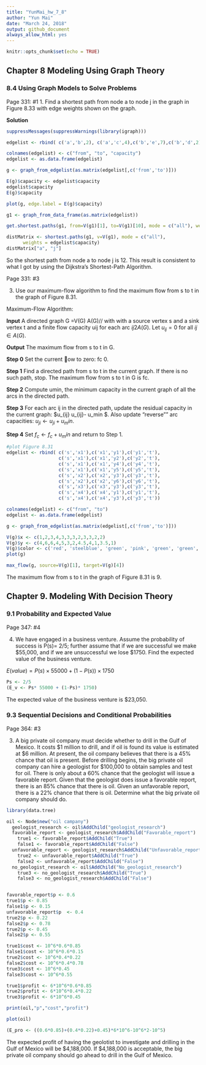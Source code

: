 ```yaml
---
title: "YunMai_hw_7_8"
author: "Yun Mai"
date: "March 24, 2018"
output: github_document
always_allow_html: yes
---
```


```r
knitr::opts_chunk$set(echo = TRUE)
```


## Chapter 8 Modeling Using Graph Theory

### 8.4 Using Graph Models to Solve Problems

Page 331: #1
1. Find a shortest path from node a to node j in the graph in Figure 8.33 with edge weights shown on the graph.

**Solution**
```r
suppressMessages(suppressWarnings(library(igraph)))

edgelist <- rbind( c('a','b',2), c('a','c',4),c('b','e',7),c('b','d',2),c('c','f',2), c('c','e',4), c('d','g',2), c('e','i',3), c('e','h',2), c('e','g',1), c('f','i',6), c('h','j',4), c('i','j',2), c('g','j',8))

colnames(edgelist) <- c("from", "to", "capacity")
edgelist <- as.data.frame(edgelist)

g <- graph_from_edgelist(as.matrix(edgelist[,c('from','to')]))

E(g)$capacity <- edgelist$capacity
edgelist$capacity
E(g)$capacity

plot(g, edge.label = E(g)$capacity)

g1 <- graph_from_data_frame(as.matrix(edgelist))

get.shortest.paths(g1, from=V(g1)[1], to=V(g1)[10], mode = c("all"), weights = edgelist$capacity)

distMatrix <- shortest.paths(g1, v=V(g1), mode = c("all"),
      weights = edgelist$capacity)
distMatrix["a", "j"]

```

So the shortest path from node a to node j is 12. This result is consistent to what I got by using the Dijkstra's Shortest-Path Algorithm.

Page 331: #3

3. Use our maximum-flow algorithm to find the maximum flow from s to t in the graph of Figure 8.31.

Maximum-Flow Algorithm:

**Input** A directed graph G =V(G) A(G)// with with a source vertex s and a sink vertex t and a finite flow capacity uij for each arc $ij 2 A(G)$. Let $u_{ij} = 0$ for all $ij \in A(G)$.

**Output** The maximum flow from s to t in G.

**Step 0** Set the current ow to zero: fc 0.

**Step 1** Find a directed path from s to t in the current graph. If there is no such path, stop. The maximum flow from s to t in G is fc.

**Step 2** Compute umin, the minimum capacity in the current graph of all the arcs in the directed path.

**Step 3** For each arc ij in the directed path, update the residual capacity in the current graph: $u_{ij} \leftarrow u_{ij}- u_min $. Also update "reverse"" arc capacities: $u_{ji} \leftarrow u_{ji}+ u_min$.

**Step 4** Set $f_c \leftarrow f_c + u_min$ and return to Step 1.

```r
#plot Figure 8.31
edgelist <- rbind( c('s','x1'),c('x1','y1'),c('y1','t'), 
                   c('s','x1'),c('x1','y2'),c('y2','t'),
                   c('s','x1'),c('x1','y4'),c('y4','t'),
                   c('s','x1'),c('x1','y5'),c('y5','t'),
                   c('s','x2'),c('x2','y3'),c('y3','t'),
                   c('s','x2'),c('x2','y6'),c('y6','t'),
                   c('s','x3'),c('x3','y3'),c('y3','t'),
                   c('s','x4'),c('x4','y1'),c('y1','t'),
                   c('s','x4'),c('x4','y3'),c('y3','t'))

colnames(edgelist) <- c("from", "to")
edgelist <- as.data.frame(edgelist)

g <- graph_from_edgelist(as.matrix(edgelist[,c('from','to')]))

V(g)$x <- c(1,2,3,4,3,3,3,2,3,3,2,2)
V(g)$y <- c(4,6,6,4,5,3,2,4.5,4,1,3.5,1)
V(g)$color <- c('red', 'steelblue', 'green', 'pink', 'green', 'green', 'green','steelblue', 'green','green','steelblue','steelblue')
plot(g)

```




```r
max_flow(g, source=V(g)[1], target=V(g)[4])

```

The maximum flow from s to t in the graph of Figure 8.31 is 9.

## Chapter 9. Modeling With Decision Theory

### 9.1 Probability and Expected Value

Page 347: #4

4. We have engaged in a business venture. Assume the probability of success is
P(s)= 2/5; further assume that if we are successful we make $55,000, and if we
are unsuccessful we lose $1750. Find the expected value of the business venture.

$E(value) = P(s)\times 55000 + (1-P(s))\times 1750$

```r
Ps <- 2/5
(E_v <- Ps* 55000 + (1-Ps)* 1750)

```
 The expected value of the business venture is $23,050.

### 9.3 Sequential Decisions and Conditional Probabilities
Page 364: #3

3. A big private oil company must decide whether to drill in the Gulf of Mexico. It costs
\$1 million to drill, and if oil is found its value is estimated at \$6 million. At present,
the oil company believes that there is a 45% chance that oil is present. Before drilling
begins, the big private oil company can hire a geologist for $100,000 to obtain samples
and test for oil. There is only about a 60% chance that the geologist will issue a
favorable report. Given that the geologist does issue a favorable report, there is an
85% chance that there is oil. Given an unfavorable report, there is a 22% chance that
there is oil. Determine what the big private oil company should do.

```r
library(data.tree)

oil <- Node$new("oil campany")
  geologist_research <- oil$AddChild("geologist_research")
  favorable_report <- geologist_research$AddChild("Favorable_report")
    true1 <- favorable_report$AddChild("True")
    false1 <- favorable_report$AddChild("False")
  unfavorable_report <- geologist_research$AddChild("Unfavorable_report")
    true2 <- unfavorable_report$AddChild("True")
    false2 <- unfavorable_report$AddChild("False")
  no_geologist_research <- oil$AddChild("No_geologist_research")
    true3 <- no_geologist_research$AddChild("True")
    false3 <- no_geologist_research$AddChild("False")


favorable_report$p <- 0.6
true1$p <- 0.85
false1$p <- 0.15
unfavorable_report$p  <- 0.4
true2$p <- 0.22
false2$p <- 0.78
true2$p <- 0.45
false2$p <- 0.55

true1$cost <- 10^6*0.6*0.85
false1$cost <- 10^6*0.6*0.15
true2$cost <- 10^6*0.4*0.22
false2$cost <- 10^6*0.4*0.78
true3$cost <- 10^6*0.45
false3$cost <- 10^6*0.55

true1$profit <- 6*10^6*0.6*0.85
true2$profit <- 6*10^6*0.4*0.22
true3$profit <- 6*10^6*0.45

print(oil,"p","cost","profit")

```

```r
plot(oil)
```

```r
(E_pro <- ((0.6*0.85)+(0.4*0.22)+0.45)*6*10^6-10^6*2-10^5)
```

The expected profit of having the geolotist to investigate and drilling in the Gulf of Mexico will be \$4,188,000. If \$4,188,000 is acceptable, the big private oil company should go ahead to drill in the Gulf of Mexico.

 
